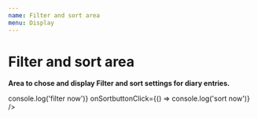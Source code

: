 ```yaml
---
name: Filter and sort area
menu: Display
---
```



# Filter and sort area

<Props of={FilterAndSort} />

**Area to chose and display Filter and sort settings for diary entries.**

<Playground>
  <FilterAndSort
    filter={{ filter: 'shared', sortBy: 'Date' }}
    onFilterbuttonClick={() => console.log('filter now')}
    onSortbuttonClick={() => console.log('sort now')}
  />
</Playground>
